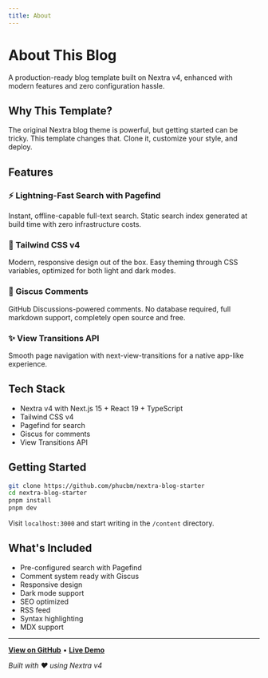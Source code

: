 ```yaml
---
title: About
---
```


# About This Blog

A production-ready blog template built on Nextra v4, enhanced with modern features and zero configuration hassle.

## Why This Template?

The original Nextra blog theme is powerful, but getting started can be tricky. This template changes that. Clone it, customize your style, and deploy.

## Features

### ⚡ Lightning-Fast Search with Pagefind

Instant, offline-capable full-text search. Static search index generated at build time with zero infrastructure costs.

### 🎨 Tailwind CSS v4

Modern, responsive design out of the box. Easy theming through CSS variables, optimized for both light and dark modes.

### 💬 Giscus Comments

GitHub Discussions-powered comments. No database required, full markdown support, completely open source and free.

### ✨ View Transitions API

Smooth page navigation with next-view-transitions for a native app-like experience.

## Tech Stack

- Nextra v4 with Next.js 15 + React 19 + TypeScript
- Tailwind CSS v4
- Pagefind for search
- Giscus for comments
- View Transitions API

## Getting Started

```bash
git clone https://github.com/phucbm/nextra-blog-starter
cd nextra-blog-starter
pnpm install
pnpm dev
```

Visit `localhost:3000` and start writing in the `/content` directory.

## What's Included

- Pre-configured search with Pagefind
- Comment system ready with Giscus
- Responsive design
- Dark mode support
- SEO optimized
- RSS feed
- Syntax highlighting
- MDX support

---

**[View on GitHub](https://github.com/phucbm/nextra-blog-starter)** • **[Live Demo](#)**

*Built with ❤️ using Nextra v4*